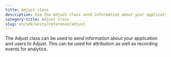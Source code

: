 ```yaml
---
title: Adjust class
description: Use the Adjust class send information about your application and users to Adjust
category-title: Adjust class
slug: en/sdk/unity/reference/adjust
---
```


The Adjust class can be used to send information about your application and users to Adjust. This can be used for attribution as well as recording events for analytics.
